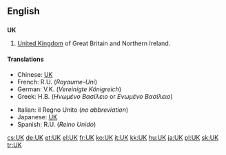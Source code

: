 {{also|.uk}}
==English==

==={{initialism}}===
'''UK'''

# [[United Kingdom]] of Great Britain and Northern Ireland.

====Translations====
{{top}}
* Chinese: [[UK]]
* French: R.U. (''Royaume-Uni'') {{m}}
* German: V.K. (''Vereinigte Königreich'') {{n}}
* Greek: Η.Β. (''Ηνωμένο Βασίλειο'' or ''Ενωμένο Βασίλειο'') {{n}}
{{mid}}
* Italian: il Regno Unito {{m}} (''no abbreviation'')
* Japanese: [[UK]]
* Spanish: R.U. (''Reino Unido'') {{m}}
{{bottom}}

[[cs:UK]]
[[de:UK]]
[[et:UK]]
[[el:UK]]
[[fr:UK]]
[[ko:UK]]
[[it:UK]]
[[kk:UK]]
[[hu:UK]]
[[ja:UK]]
[[pl:UK]]
[[sk:UK]]
[[tr:UK]]